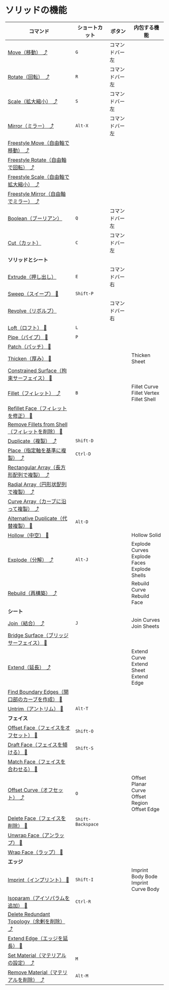 # ソリッドの機能

| コマンド                                                                                  | ショートカット    | ボタン         | 内包する機能                                            |
| ----------------------------------------------------------------------------------------- | ----------------- | -------------- | ------------------------------------------------------- |
| [Move（移動） ⤴](../common-edit/move)                                                    | `G`               | コマンドバー左 |                                                         |
| [Rotate（回転） ⤴](../common-edit/rotate)                                                | `R`               | コマンドバー左 |                                                         |
| [Scale（拡大縮小） ⤴](../common-edit/scale)                                              | `S`               | コマンドバー左 |                                                         |
| [Mirror（ミラー） ⤴](../common-edit/mirror)                                              | `Alt-X`           | コマンドバー左 |                                                         |
| [Freestyle Move（自由軸で移動） ⤴](../common-edit/freestyle-move)                        |                   |                |                                                         |
| [Freestyle Rotate（自由軸で回転） ⤴](../common-edit/freestyle-rotate)                    |                   |                |                                                         |
| [Freestyle Scale（自由軸で拡大縮小） ⤴](../common-edit/freestyle-scale)                  |                   |                |                                                         |
| [Freestyle Mirror（自由軸でミラー） ⤴](../common-edit/freestyle-mirror)                  |                   |                |                                                         |
| [Boolean（ブーリアン）](solid-edit/boolean)                                               | `Q`               | コマンドバー左 |                                                         |
| [Cut（カット）](solid-edit/cut)                                                           | `C`               | コマンドバー左 |                                                         |
| **ソリッドとシート**                                                                      |                   |                |                                                         |
| [Extrude（押し出し）](solid-edit/extrude)                                                   | `E`               | コマンドバー右 |                                                         |
| [Sweep（スイープ） 🚧](solid-edit/sweep)                                                 | `Shift-P`         |                |                                                         |
| [Revolve（リボルブ）](solid-edit/revolve)                                                 |                   | コマンドバー右 |                                                         |
| [Loft（ロフト） 🚧](solid-edit/loft)                                                     | `L`               |                |                                                         |
| [Pipe（パイプ） 🚧](solid-edit/pipe)                                                     | `P`               |                |                                                         |
| [Patch（パッチ） 🚧](solid-edit/patch)                                                   |                   |                |                                                         |
| [Thicken（厚み） 🚧](solid-edit/thicken)                                                 |                   |                | Thicken Sheet                                           |
| [Constrained Surface（拘束サーフェイス） 🚧](solid-edit/constrained-surface)             |                   |                |                                                         |
| [Fillet（フィレット） ⤴](../common-edit/fillet)                                          | `B`               |                | Fillet Curve<br />Fillet Vertex<br />Fillet Shell       |
| [Refillet Face（フィレットを修正） 🚧](solid-edit/refillet-face)                     |          |        |                     |
| [Remove Fillets from Shell（フィレットを削除） 🚧](solid-edit/remove-fillets-from-shell) |                   |                |                                                         |
| [Duplicate（複製） ⤴](../common-edit/duplicate)                                          | `Shift-D`         |                |                                                         |
| [Place（指定軸を基準に複製） ⤴](../common-edit/place)                                    | `Ctrl-D`          |                |                                                         |
| [Rectangular Array（長方形配列で複製） ⤴](../common-edit/rectangular-array)              |                   |                |                                                         |
| [Radial Array（円形状配列で複製） ⤴](../common-edit/radial-array)                        |                   |                |                                                         |
| [Curve Array（カーブに沿って複製） ⤴](../common-edit/curve-array)                        |                   |                |                                                         |
| [Alternative Duplicate（代替複製） 🚧](solid-edit/alternative-duplicate)                 | `Alt-D`           |                |                                                         |
| [Hollow（中空） 🚧](solid-edit/hollow)                                                   |                   |                | Hollow Solid                                            |
| [Explode（分解） ⤴](../common-edit/explode)                                              | `Alt-J`           |                | Explode Curves<br />Explode Faces<br />Explode Shells   |
| [Rebuild（再構築） ⤴](../common-edit/rebuild)                                            |                   |                | Rebuild Curve<br />Rebuild Face                         |
| **シート**                                                                                |                   |                |                                                         |
| [Join（結合） ⤴](../common-edit/join)                                                    | `J`               |                | Join Curves<br />Join Sheets                            |
| [Bridge Surface（ブリッジサーフェイス） 🚧](solid-edit/bridge-surface)                   |                   |                |                                                         |
| [Extend（延長） ⤴](../common-edit/extend)                                                |                   |                | Extend Curve<br />Extend Sheet<br />Extend Edge         |
| [Find Boundary Edges（開口部のカーブを作成） 🚧](solid-edit/find-boundary-edges)         |                   |                |                                                         |
| [Untrim（アントリム） 🚧](solid-edit/untrim)                                             | `Alt-T`           |                |                                                         |
| **フェイス**                                                                              |                   |                |                                                         |
| [Offset Face（フェイスをオフセット） 🚧](solid-edit/offset-face)                         | `Shift-O`         |                |                                                         |
| [Draft Face（フェイスを傾ける） 🚧](solid-edit/draft-face)                               | `Shift-S`         |                |                                                         |
| [Match Face（フェイスを合わせる） 🚧](solid-edit/match-face)                             |                   |                |                                                         |
| [Offset Curve（オフセット） ⤴](../common-edit/offset-curve)                              | `O`               |                | Offset Planar Curve<br />Offset Region<br />Offset Edge |
| [Delete Face（フェイスを削除） 🚧](solid-edit/delete-face)                               | `Shift-Backspace` |                |                                                         |
| [Unwrap Face（アンラップ） 🚧](solid-edit/unwrap-face)                                   |                   |                |                                                         |
| [Wrap Face（ラップ） 🚧](solid-edit/wrap-face)                                           |                   |                |                                                         |
| **エッジ**                                                                                |                   |                |                                                         |
| [Imprint（インプリント） 🚧](solid-edit/imprint)                                         | `Shift-I`         |                | Imprint Body Bode<br />Imprint Curve Body               |
| [Isoparam（アイソパラムを追加） 🚧](solid-edit/isoparam)                                 | `Ctrl-R`          |                |                                                         |
| [Delete Redundant Topology（余剰を削除） ⤴](../common-edit/delete-redundant-topology)    |                   |                |                                                         |
| [Extend Edge（エッジを延長） 🚧](solid-edit/extend-edge)                                 |                   |                |                                                         |
| [Set Material（マテリアルの設定） ⤴](../common-edit/set-material)                        | `M`               |                |                                                         |
| [Remove Material（マテリアルを削除） ⤴](../common-edit/remove-material)                  | `Alt-M`           |                |                                                         |

